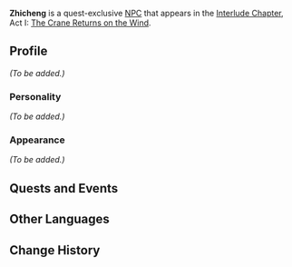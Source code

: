 {{Character Infobox
|type             = Quest NPC
|image            = NPC Zhicheng.png
|region           = Liyue
}}
'''Zhicheng''' is a quest-exclusive [[NPC]] that appears in the [[Interlude Chapter]], Act I: [[The Crane Returns on the Wind]].
<!--
==Location==
<gallery>
NPC Location Zhicheng, Hongfei & Changgui.png|Zhicheng's location
NPC Location Zhicheng, Hongfei & Changgui Context.png|Additional context
</gallery>
-->
==Profile==
<!-- detailed story/lore information goes here -->
''(To be added.)''

===Personality===
''(To be added.)''

===Appearance===
''(To be added.)''

==Quests and Events==
{{Quests and Events}}

==Other Languages==
{{Other Languages
|default_hidden = 1
|en      = Zhicheng
|zhs     = 志成
|zhs_rm  = Zhìchéng
|zht     = 志成
|zht_rm  = Zhìchéng
|ja      = 志成
|ja_rm   = Shisei{{Assumed}}
|ko      = 지성
|ko_rm   = Jiseong
|es      = Zhicheng
|fr      = Zhicheng
|ru      = Чжи Чэн
|th      = Zhicheng
|vi      = Zhicheng
|de      = Zhicheng
|id      = Zhicheng
|pt      = Zhicheng
|tr      = Zhicheng
|it      = Zhicheng
}}

==Change History==
{{Change History|2.4}}
<!--
==References==
{{Reflist}}-->